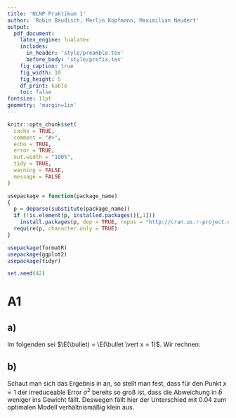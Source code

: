```yaml
---
title: 'NLNP Praktikum 1'
author: 'Robin Baudisch, Merlin Kopfmann, Maximilian Neudert'
output:
  pdf_document:
    latex_engine: lualatex
    includes:
      in_header: 'style/preamble.tex'
      before_body: 'style/prefix.tex'
    fig_caption: true
    fig_width: 10
    fig_height: 5
    df_print: kable
    toc: false
fontsize: 11pt
geometry: 'margin=1in'
---
```


```r
knitr::opts_chunk$set(
  cache = TRUE,
  comment = "#>",
  echo = TRUE,
  error = TRUE,
  out.width = "100%",
  tidy = TRUE,
  warning = FALSE,
  message = FALSE
)
```

```r
usepackage = function(package_name) 
{
  p = deparse(substitute(package_name))
  if (!is.element(p, installed.packages()[,1]))
    install.packages(p, dep = TRUE, repos = "http://cran.us.r-project.org")
  require(p, character.only = TRUE)
}

usepackage(formatR)
usepackage(ggplot2)
usepackage(tidyr)

set.seed(42)
```

# A1

## a)

Im folgenden sei $\E(\bullet) = \E(\bullet \vert x = 1)$. Wir rechnen:

\begin{align}
\E[(Y - \hat b x)^2]
& = \E[(Y - \E(Y) + \E(Y) - \hat b x)^2]\\
& = \E[(Y- \E(Y))^2 + 2(Y - \E(Y))(\E(Y) - \hat b x) + (\E(Y)  - \hat bx)^2]\\
& = \V(Y) + \E[ (\E(Y) - \hat b x)^2 ]\\
& = \V(bx + \varepsilon) + \E[(\E(bx + \varepsilon) - \hat b x)^2]\\
& = \V(bx) + \V(\varepsilon) + \E[(\E(bx) + \E(\varepsilon) - \hat b x)^2]\\
& = 0 + \sigma^2 + \E[(2 + 0 - 2.2)^2]
= \sigma^2 + 0.04
= 4.04
\end{align}

## b)

Schaut man sich das Ergebnis in \quote{a)} an, so stellt man fest, dass für den Punkt $x = 1$ der irreduceable Error $\sigma^2$ bereits so groß ist, dass die Abweichung in $\hat b$ weniger ins Gewicht fällt. Deswegen fällt hier der Unterschied mit $0.04$ zum optimalen Modell verhältnismäßig klein aus.
